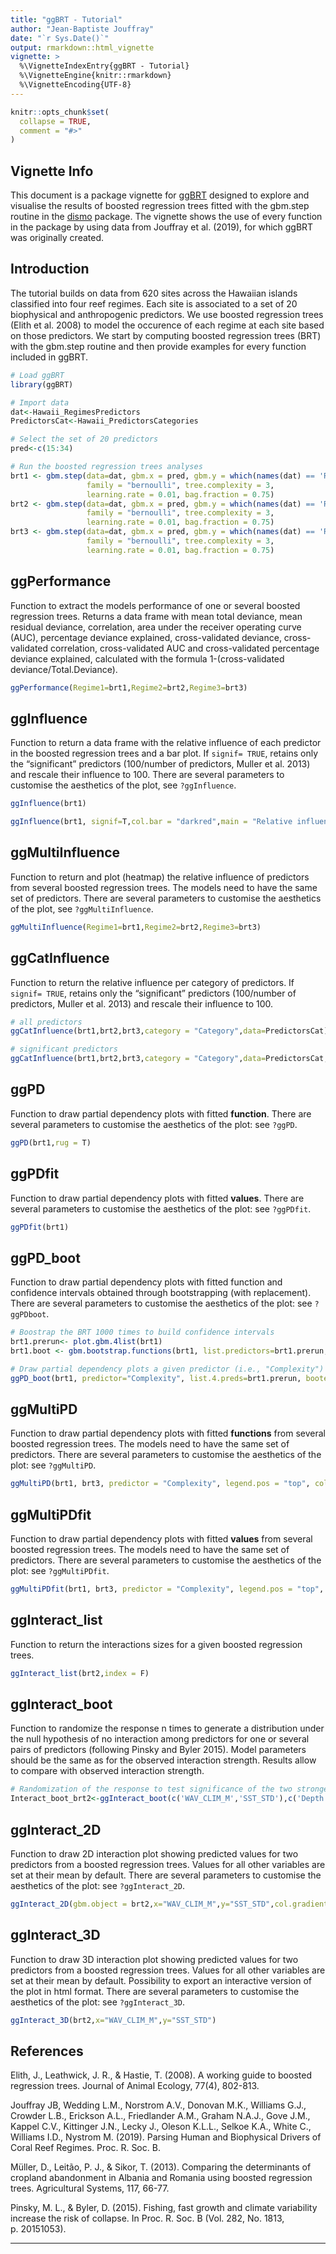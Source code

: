 ```yaml
---
title: "ggBRT - Tutorial"
author: "Jean-Baptiste Jouffray"
date: "`r Sys.Date()`"
output: rmarkdown::html_vignette
vignette: >
  %\VignetteIndexEntry{ggBRT - Tutorial}
  %\VignetteEngine{knitr::rmarkdown}
  %\VignetteEncoding{UTF-8}
---
```


```r
knitr::opts_chunk$set(
  collapse = TRUE,
  comment = "#>"
)
```

## Vignette Info

This document is a package vignette for [ggBRT](https://github.com/JBjouffray/ggBRT) designed to explore and visualise the results of boosted regression trees fitted with the gbm.step routine in the [dismo](https://cran.r-project.org/web/packages/dismo/index.html) package. The vignette shows the use of every function in the package by using data from Jouffray et al. (2019), for which ggBRT was originally created.

## Introduction
The tutorial builds on data from 620 sites across the Hawaiian islands classified into four reef regimes. Each site is associated to a set of 20 biophysical and anthropogenic predictors. We use boosted regression trees (Elith et al. 2008) to model the occurence of each regime at each site based on those predictors. We start by computing boosted regression trees (BRT) with the gbm.step routine and then provide examples for every function included in ggBRT.

```r
# Load ggBRT 
library(ggBRT)

# Import data
dat<-Hawaii_RegimesPredictors
PredictorsCat<-Hawaii_PredictorsCategories

# Select the set of 20 predictors
pred<-c(15:34)
```


```r
# Run the boosted regression trees analyses
brt1 <- gbm.step(data=dat, gbm.x = pred, gbm.y = which(names(dat) == 'Regime1'),
                 family = "bernoulli", tree.complexity = 3,
                 learning.rate = 0.01, bag.fraction = 0.75)
brt2 <- gbm.step(data=dat, gbm.x = pred, gbm.y = which(names(dat) == 'Regime2'),
                 family = "bernoulli", tree.complexity = 3,
                 learning.rate = 0.01, bag.fraction = 0.75)
brt3 <- gbm.step(data=dat, gbm.x = pred, gbm.y = which(names(dat) == 'Regime3'),
                 family = "bernoulli", tree.complexity = 3,
                 learning.rate = 0.01, bag.fraction = 0.75)
```


## ggPerformance

Function to extract the models performance of one or several boosted regression trees. Returns a data frame with mean total deviance, mean residual deviance, correlation, area under the receiver operating curve (AUC), percentage deviance explained, cross-validated deviance, cross-validated correlation, cross-validated AUC and cross-validated percentage deviance explained, calculated with the formula 1-(cross-validated deviance/Total.Deviance).

```r
ggPerformance(Regime1=brt1,Regime2=brt2,Regime3=brt3)
```


## ggInfluence

Function to return a data frame with the relative influence of each predictor in the boosted regression trees and a bar plot. If `signif= TRUE`, retains only the "significant" predictors (100/number of predictors, Muller et al. 2013) and rescale their influence to 100. There are several parameters to customise the aesthetics of the plot, see `?ggInfluence`.

```r
ggInfluence(brt1)
```

```r
ggInfluence(brt1, signif=T,col.bar = "darkred",main = "Relative influence - Regime 1")
```


## ggMultiInfluence

Function to return and plot (heatmap) the relative influence of predictors from several boosted regression trees. The models need to have the same set of predictors. There are several parameters to customise the aesthetics of the plot, see `?ggMultiInfluence`.

```r
ggMultiInfluence(Regime1=brt1,Regime2=brt2,Regime3=brt3)
```


## ggCatInfluence

Function to return the relative influence per category of predictors. If `signif= TRUE`, retains only the "significant" predictors (100/number of predictors, Muller et al. 2013) and rescale their influence to 100.

```r
# all predictors
ggCatInfluence(brt1,brt2,brt3,category = "Category",data=PredictorsCat)
```

```r
# significant predictors 
ggCatInfluence(brt1,brt2,brt3,category = "Category",data=PredictorsCat, signif=T)
```


## ggPD

Function to draw partial dependency plots with fitted **function**. There are several parameters to customise the aesthetics of the plot: see `?ggPD`.

```r
ggPD(brt1,rug = T)
```


## ggPDfit

Function to draw partial dependency plots with fitted **values**. There are several parameters to customise the aesthetics of the plot: see `?ggPDfit`.

```r
ggPDfit(brt1)
```


## ggPD_boot

Function to draw partial dependency plots with fitted function and confidence intervals obtained through bootstrapping (with replacement). There are several parameters to customise the aesthetics of the plot: see `?ggPDboot`.

```r
# Boostrap the BRT 1000 times to build confidence intervals
brt1.prerun<- plot.gbm.4list(brt1)
brt1.boot <- gbm.bootstrap.functions(brt1, list.predictors=brt1.prerun, n.reps=100)
```

```r
# Draw partial dependency plots a given predictor (i.e., "Complexity")
ggPD_boot(brt1, predictor="Complexity", list.4.preds=brt1.prerun, booted.preds=brt1.boot$function.preds, type.ci = "ribbon",rug = T)
```


## ggMultiPD

Function to draw partial dependency plots with fitted **functions** from several boosted regression trees. The models need to have the same set of predictors. There are several parameters to customise the aesthetics of the plot: see `?ggMultiPD`.

```r
ggMultiPD(brt1, brt3, predictor = "Complexity", legend.pos = "top", col.lines =c("blue","red"))
```


## ggMultiPDfit

Function to draw partial dependency plots with fitted **values** from several boosted regression trees. The models need to have the same set of predictors. There are several parameters to customise the aesthetics of the plot: see `?ggMultiPDfit`.

```r
ggMultiPDfit(brt1, brt3, predictor = "Complexity", legend.pos = "top", col.dots =c("blue","red"), cex.dot=1.5, cex.smooth = 0.8)
```


## ggInteract_list

Function to return the interactions sizes for a given boosted regression trees.

```r
ggInteract_list(brt2,index = F)
```


## ggInteract_boot

Function to randomize the response n times to generate a distribution under the null hypothesis of no interaction among predictors for one or several pairs of predictors (following Pinsky and Byler 2015). Model parameters should be the same as for the observed interaction strength. Results allow to compare with observed interaction strength.

```r

# Randomization of the response to test significance of the two strongest interactions
Interact_boot_brt2<-ggInteract_boot(c('WAV_CLIM_M','SST_STD'),c('Depth','WAV_CLIM_M'),nboots = 10,data=dat, predictors = pred, response=which(names(dat) == 'Regime2'),family = "bernoulli", tc = 5, lr = 0.001, bf= 0.75,global.env=F)
```


## ggInteract_2D

Function to draw 2D interaction plot showing predicted values for two predictors from a boosted regression trees. Values for all other variables are set at their mean by default. There are several parameters to customise the aesthetics of the plot: see `?ggInteract_2D`.

```r
ggInteract_2D(gbm.object = brt2,x="WAV_CLIM_M",y="SST_STD",col.gradient = c("white","#5576AF"),show.dot = T,col.dot = "grey20",alpha.dot = 0.5,cex.dot = 0.2,label.contour = T,col.contour = "#254376",show.axis = T,legend = T)
```


## ggInteract_3D

Function to draw 3D interaction plot showing predicted values for two predictors from a boosted regression trees. Values for all other variables are set at their mean by default. Possibility to export an interactive version of the plot in html format. There are several parameters to customise the aesthetics of the plot: see `?ggInteract_3D`.

```r
ggInteract_3D(brt2,x="WAV_CLIM_M",y="SST_STD")
```

## References

Elith, J., Leathwick, J. R., & Hastie, T. (2008). A working guide to boosted regression trees. Journal of Animal Ecology, 77(4), 802-813.

Jouffray JB, Wedding L.M., Norstrom A.V., Donovan M.K., Williams G.J., Crowder L.B., Erickson A.L., Friedlander A.M., Graham N.A.J., Gove J.M., Kappel C.V., Kittinger J.N., Lecky J., Oleson K.L.L., Selkoe K.A., White C., Williams I.D., Nystrom M. (2019). Parsing Human and Biophysical Drivers of Coral Reef Regimes. Proc. R. Soc. B.

Müller, D., Leitão, P. J., & Sikor, T. (2013). Comparing the determinants of cropland abandonment in Albania and Romania using boosted regression trees. Agricultural Systems, 117, 66-77.

Pinsky, M. L., & Byler, D. (2015). Fishing, fast growth and climate variability increase the risk of collapse. In Proc. R. Soc. B (Vol. 282, No. 1813, p. 20151053).


---

